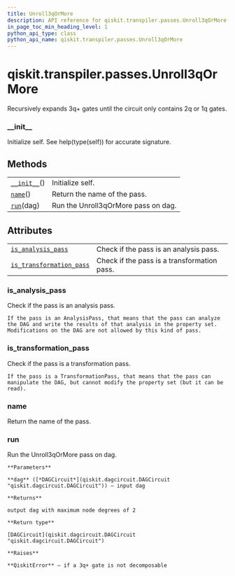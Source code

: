 ```yaml
---
title: Unroll3qOrMore
description: API reference for qiskit.transpiler.passes.Unroll3qOrMore
in_page_toc_min_heading_level: 1
python_api_type: class
python_api_name: qiskit.transpiler.passes.Unroll3qOrMore
---
```


# qiskit.transpiler.passes.Unroll3qOrMore

<Class id="qiskit.transpiler.passes.Unroll3qOrMore" isDedicatedPage={true} github="https://github.com/qiskit/qiskit/tree/stable/0.18/qiskit/transpiler/passes/basis/unroll_3q_or_more.py" signature="Unroll3qOrMore(*args, **kwargs)">
  Recursively expands 3q+ gates until the circuit only contains 2q or 1q gates.

  ### \_\_init\_\_

  <Function id="qiskit.transpiler.passes.Unroll3qOrMore.__init__" signature="__init__()">
    Initialize self. See help(type(self)) for accurate signature.
  </Function>

  ## Methods

  |                                                                                                                      |                                     |
  | -------------------------------------------------------------------------------------------------------------------- | ----------------------------------- |
  | [`__init__`](#qiskit.transpiler.passes.Unroll3qOrMore.__init__ "qiskit.transpiler.passes.Unroll3qOrMore.__init__")() | Initialize self.                    |
  | [`name`](#qiskit.transpiler.passes.Unroll3qOrMore.name "qiskit.transpiler.passes.Unroll3qOrMore.name")()             | Return the name of the pass.        |
  | [`run`](#qiskit.transpiler.passes.Unroll3qOrMore.run "qiskit.transpiler.passes.Unroll3qOrMore.run")(dag)             | Run the Unroll3qOrMore pass on dag. |

  ## Attributes

  |                                                                                                                                                              |                                             |
  | ------------------------------------------------------------------------------------------------------------------------------------------------------------ | ------------------------------------------- |
  | [`is_analysis_pass`](#qiskit.transpiler.passes.Unroll3qOrMore.is_analysis_pass "qiskit.transpiler.passes.Unroll3qOrMore.is_analysis_pass")                   | Check if the pass is an analysis pass.      |
  | [`is_transformation_pass`](#qiskit.transpiler.passes.Unroll3qOrMore.is_transformation_pass "qiskit.transpiler.passes.Unroll3qOrMore.is_transformation_pass") | Check if the pass is a transformation pass. |

  ### is\_analysis\_pass

  <Function id="qiskit.transpiler.passes.Unroll3qOrMore.is_analysis_pass" signature="property is_analysis_pass">
    Check if the pass is an analysis pass.

    If the pass is an AnalysisPass, that means that the pass can analyze the DAG and write the results of that analysis in the property set. Modifications on the DAG are not allowed by this kind of pass.
  </Function>

  ### is\_transformation\_pass

  <Function id="qiskit.transpiler.passes.Unroll3qOrMore.is_transformation_pass" signature="property is_transformation_pass">
    Check if the pass is a transformation pass.

    If the pass is a TransformationPass, that means that the pass can manipulate the DAG, but cannot modify the property set (but it can be read).
  </Function>

  ### name

  <Function id="qiskit.transpiler.passes.Unroll3qOrMore.name" signature="name()">
    Return the name of the pass.
  </Function>

  ### run

  <Function id="qiskit.transpiler.passes.Unroll3qOrMore.run" signature="run(dag)">
    Run the Unroll3qOrMore pass on dag.

    **Parameters**

    **dag** ([*DAGCircuit*](qiskit.dagcircuit.DAGCircuit "qiskit.dagcircuit.DAGCircuit")) – input dag

    **Returns**

    output dag with maximum node degrees of 2

    **Return type**

    [DAGCircuit](qiskit.dagcircuit.DAGCircuit "qiskit.dagcircuit.DAGCircuit")

    **Raises**

    **QiskitError** – if a 3q+ gate is not decomposable
  </Function>
</Class>

